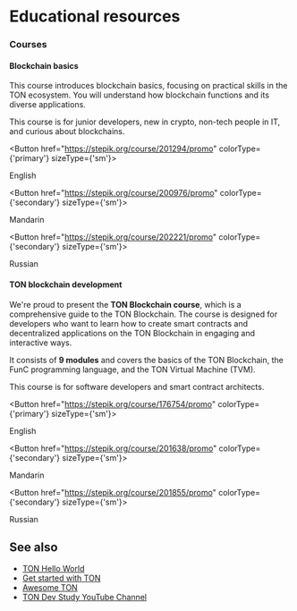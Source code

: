 
# Educational resources

### Courses

#### Blockchain basics

This course introduces blockchain basics, focusing on practical skills in the TON ecosystem. You will understand how blockchain functions and its diverse applications.

This course is for junior developers, new in crypto, non-tech people in IT, and curious about blockchains.
 
<Button href="https://stepik.org/course/201294/promo" 
        colorType={'primary'} sizeType={'sm'}>

English
 
</Button>

 
<Button href="https://stepik.org/course/200976/promo" 
        colorType={'secondary'} sizeType={'sm'}>

Mandarin
 
</Button>

 
<Button href="https://stepik.org/course/202221/promo" 
        colorType={'secondary'} sizeType={'sm'}>

Russian
 
</Button>


#### TON blockchain development

We're proud to present the __TON Blockchain course__, which is a comprehensive guide to the TON Blockchain. The course is designed for developers who want to learn how to create smart contracts and decentralized applications on the TON Blockchain in engaging and interactive ways.

It consists of __9 modules__ and covers the basics of the TON Blockchain, the FunC programming language, and the TON Virtual Machine (TVM).

This course is for software developers and  smart contract architects.
 
<Button href="https://stepik.org/course/176754/promo" 
        colorType={'primary'} sizeType={'sm'}>

English
 
</Button>

 
<Button href="https://stepik.org/course/201638/promo" 
        colorType={'secondary'} sizeType={'sm'}>

Mandarin
 
</Button>

 
<Button href="https://stepik.org/course/201855/promo" 
        colorType={'secondary'} sizeType={'sm'}>

Russian
 
</Button>


## See also

* [TON Hello World](https://tonhelloworld.com/01-wallet/)
* [Get started with TON](/v3/guidelines/get-started-with-ton/)
* [Awesome TON](https://github.com/ton-community/awesome-ton)
* [TON Dev Study YouTube Channel](https://www.youtube.com/@TONDevStudy)

